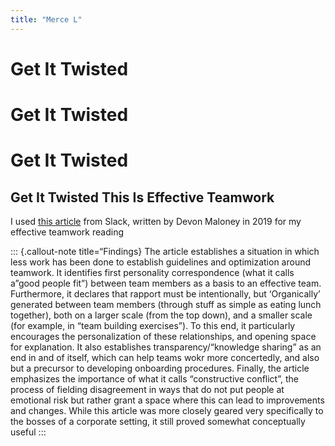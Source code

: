 ```yaml
---
title: "Merce L"
---
```


# Get It Twisted {-}
# Get It Twisted {-}









# Get It Twisted {-}

## Get It Twisted This Is Effective Teamwork {-}

I used [this article](https://slack.com/blog/collaboration/essential-steps-effective-teamwork) from Slack, written by Devon Maloney in 2019 for my effective teamwork reading

::: {.callout-note title="Findings}
The article establishes a situation in which less work has been done to establish guidelines and optimization around teamwork. It identifies first personality correspondence (what it calls a  "good people fit") between team members as a basis to an effective team. Furthermore, it declares that rapport must be intentionally, but 'Organically' generated between team members (through stuff as simple as eating lunch together), both on a larger scale (from the top down), and a smaller scale (for example, in "team building exercises"). To this end, it particularly encourages the personalization of these relationships, and opening space for explanation. It also establishes transparency/"knowledge sharing" as an end in and of itself, which can help teams wokr more concertedly, and also but a precursor to developing onboarding procedures. Finally, the article emphasizes the importance of what it calls "constructive conflict", the process of fielding disagreement in ways that do not put people at emotional risk but rather grant a space where this can lead to improvements and changes. While this article was more closely geared very specifically to the bosses of a corporate setting, it still proved somewhat conceptually useful
:::

